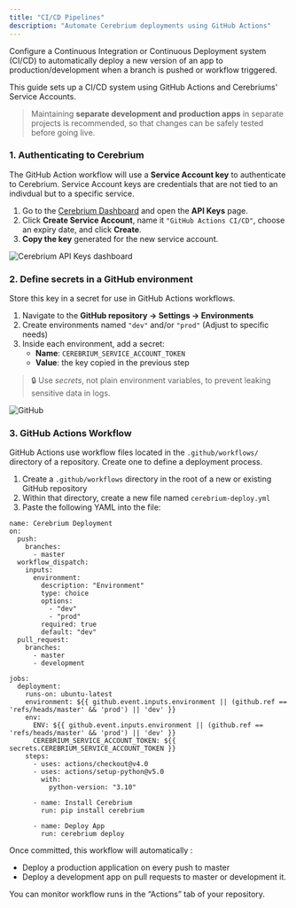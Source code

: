 ```yaml
---
title: "CI/CD Pipelines"
description: "Automate Cerebrium deployments using GitHub Actions"
---
```


Configure a Continuous Integration or Continuous Deployment system (CI/CD) to automatically deploy a new version of an app to production/development when a branch is pushed or workflow triggered.

This guide sets up a CI/CD system using GitHub Actions and Cerebriums' Service Accounts.

> Maintaining **separate development and production apps** in separate projects is recommended, so that changes can be safely tested before going live.

### 1. Authenticating to Cerebrium

The GitHub Action workflow will use a **Service Account key** to authenticate to Cerebrium. Service Account keys are credentials that are not tied to an indivdual but to a specific service.

1. Go to the [Cerebrium Dashboard](https://dashboard.cerebrium.ai/) and open the **API Keys** page.
2. Click **Create Service Account**, name it `"GitHub Actions CI/CD"`, choose an expiry date, and click **Create**.
3. **Copy the key** generated for the new service account.

![Cerebrium API Keys dashboard](/images/api-keys-sa.png)

### 2. Define secrets in a GitHub environment

Store this key in a secret for use in GitHub Actions workflows.

1. Navigate to the **GitHub repository → Settings → Environments**
2. Create environments named `"dev"` and/or `"prod"` (Adjust to specific needs)
3. Inside each environment, add a secret:
   - **Name**: `CEREBRIUM_SERVICE_ACCOUNT_TOKEN`
   - **Value**: the key copied in the previous step

> 🔒 Use _secrets_, not plain environment variables, to prevent leaking sensitive data in logs.

![GitHub](/images/githubActions.png)

### 3. GitHub Actions Workflow

GitHub Actions use workflow files located in the `.github/workflows/` directory of a repository. Create one to define a deployment process.

1. Create a `.github/workflows` directory in the root of a new or existing GitHub repository
2. Within that directory, create a new file named `cerebrium-deploy.yml`
3. Paste the following YAML into the file:

```
name: Cerebrium Deployment
on:
  push:
    branches:
      - master
  workflow_dispatch:
    inputs:
      environment:
        description: "Environment"
        type: choice
        options:
          - "dev"
          - "prod"
        required: true
        default: "dev"
  pull_request:
    branches:
      - master
      - development

jobs:
  deployment:
    runs-on: ubuntu-latest
    environment: ${{ github.event.inputs.environment || (github.ref == 'refs/heads/master' && 'prod') || 'dev' }}
    env:
      ENV: ${{ github.event.inputs.environment || (github.ref == 'refs/heads/master' && 'prod') || 'dev' }}
      CEREBRIUM_SERVICE_ACCOUNT_TOKEN: ${{ secrets.CEREBRIUM_SERVICE_ACCOUNT_TOKEN }}
    steps:
      - uses: actions/checkout@v4.0
      - uses: actions/setup-python@v5.0
        with:
          python-version: "3.10"

      - name: Install Cerebrium
        run: pip install cerebrium

      - name: Deploy App
        run: cerebrium deploy

```

Once committed, this workflow will automatically :

- Deploy a production application on every push to master
- Deploy a development app on pull requests to master or development it.

You can monitor workflow runs in the “Actions” tab of your repository.
